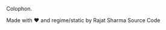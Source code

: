 
<LinedHeading>Colophon.</LinedHeading>

Made with :heart: and regime/static by Rajat Sharma <LineLink dark href="https://github.com/rajatsharma/rajatsharma.github.io">Source Code</LineLink>
